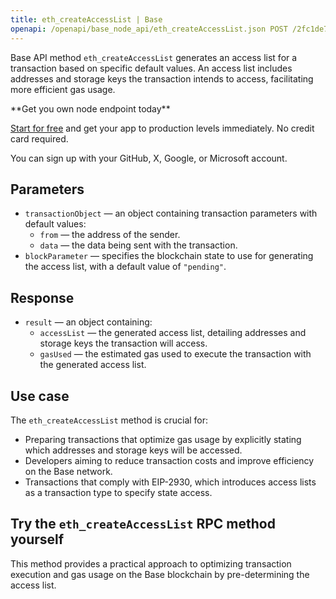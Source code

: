 ---
title: eth_createAccessList | Base
openapi: /openapi/base_node_api/eth_createAccessList.json POST /2fc1de7f08c0465f6a28e3c355e0cb14
---

Base API method `eth_createAccessList` generates an access list for a transaction based on specific default values. An access list includes addresses and storage keys the transaction intends to access, facilitating more efficient gas usage.

<Check>
**Get you own node endpoint today**

[Start for free](https://console.chainstack.com/) and get your app to production levels immediately. No credit card required.

You can sign up with your GitHub, X, Google, or Microsoft account.
</Check>


## Parameters

* `transactionObject` — an object containing transaction parameters with default values:
  + `from` — the address of the sender.
  + `data` — the data being sent with the transaction.
* `blockParameter` — specifies the blockchain state to use for generating the access list, with a default value of `"pending"`.

## Response

* `result` — an object containing:
  + `accessList` — the generated access list, detailing addresses and storage keys the transaction will access.
  + `gasUsed` — the estimated gas used to execute the transaction with the generated access list.

## Use case

The `eth_createAccessList` method is crucial for:

* Preparing transactions that optimize gas usage by explicitly stating which addresses and storage keys will be accessed.
* Developers aiming to reduce transaction costs and improve efficiency on the Base network.
* Transactions that comply with EIP-2930, which introduces access lists as a transaction type to specify state access.

## Try the `eth_createAccessList` RPC method yourself

This method provides a practical approach to optimizing transaction execution and gas usage on the Base blockchain by pre-determining the access list.